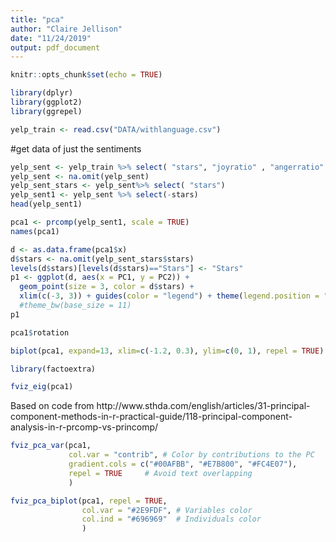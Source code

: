 ```yaml
---
title: "pca"
author: "Claire Jellison"
date: "11/24/2019"
output: pdf_document
---
```


```r
knitr::opts_chunk$set(echo = TRUE)
```

```r
library(dplyr)
library(ggplot2)
library(ggrepel)
```


```r
yelp_train <- read.csv("DATA/withlanguage.csv")
```

#get data of just the sentiments 
```r

yelp_sent <- yelp_train %>% select( "stars", "joyratio" , "angerratio" , "fearratio" , "positiveratio", "negativeratio", "surpriseratio", "disgustratio" , "trustratio" , "anticipationratio")
yelp_sent <- na.omit(yelp_sent)
yelp_sent_stars <- yelp_sent%>% select( "stars")
yelp_sent1 <- yelp_sent %>% select(-stars)
head(yelp_sent1)

```


```r
pca1 <- prcomp(yelp_sent1, scale = TRUE)
names(pca1)
```


```r
d <- as.data.frame(pca1$x)
d$stars <- na.omit(yelp_sent_stars$stars)
levels(d$stars)[levels(d$stars)=="Stars"] <- "Stars"
p1 <- ggplot(d, aes(x = PC1, y = PC2)) +
  geom_point(size = 3, color = d$stars) +
  xlim(c(-3, 3)) + guides(color = "legend") + theme(legend.position = "top")
  #theme_bw(base_size = 11) 
p1
```

```r
pca1$rotation
```

```r
biplot(pca1, expand=13, xlim=c(-1.2, 0.3), ylim=c(0, 1), repel = TRUE) 
```

```r
library(factoextra)
```

```r
fviz_eig(pca1)
```

Based on code from http://www.sthda.com/english/articles/31-principal-component-methods-in-r-practical-guide/118-principal-component-analysis-in-r-prcomp-vs-princomp/
```r
fviz_pca_var(pca1,
             col.var = "contrib", # Color by contributions to the PC
             gradient.cols = c("#00AFBB", "#E7B800", "#FC4E07"),
             repel = TRUE     # Avoid text overlapping
             )
```

```r
fviz_pca_biplot(pca1, repel = TRUE,
                col.var = "#2E9FDF", # Variables color
                col.ind = "#696969"  # Individuals color
                )
```

